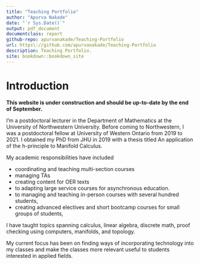 ```yaml
---
title: "Teaching Portfolio"
author: "Apurva Nakade"
date: "`r Sys.Date()`"
output: pdf_document
documentclass: report
github-repo: apurvanakade/Teaching-Portfolio
url: https\://github.com/apurvanakade/Teaching-Portfolio
description: Teaching Portfolio.
site: bookdown::bookdown_site
---
```

# Introduction {.unnumbered}

**This website is under construction and should be up-to-date by the end of September.**

I’m a postdoctoral lecturer in the Department of Mathematics at the University of Northwestern
University. Before coming to Northwestern, I was a postdoctoral fellow at University of Western 
Ontario from 2019 to 2021. I obtained my PhD from JHU in 2019 with a thesis titled An application of
the h-principle to Manifold Calculus. 
<!-- FIXME: Fix this line. -->

My academic responsibilities have included  

- coordinating and teaching multi-section courses
- managing TAs 
- creating content for OER texts  
- to adapting large service courses for asynchronous education.  
- to managing and teaching in-person courses with several hundred students, 
- creating advanced electives and short bootcamp courses for small groups of students, 
<!-- FIXME: Clean this list of responsibilities. -->

I have taught topics spanning calculus, linear algebra, discrete math, proof checking using computers, manifolds, and topology.
<!-- FIXME: Update list of courses. -->

My current focus has been on finding ways of incorporating technology into my classes and make the
classes more relevant useful to students interested in applied fields. 
<!-- TODO: Add more meaningful information here. -->